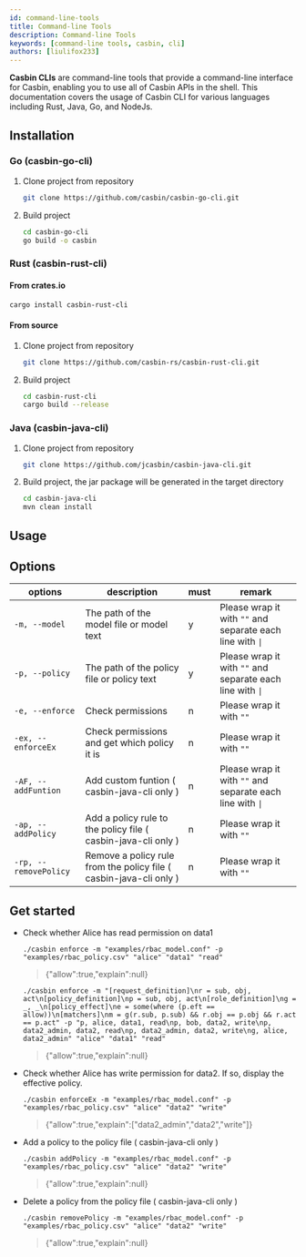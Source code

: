 ```yaml
---
id: command-line-tools
title: Command-line Tools
description: Command-line Tools
keywords: [command-line tools, casbin, cli]
authors: [liulifox233]
---
```


**Casbin CLIs** are command-line tools that provide a command-line interface for Casbin, enabling you to use all of Casbin APIs in the shell. This documentation covers the usage of Casbin CLI for various languages including Rust, Java, Go, and NodeJs.

## Installation

### Go (casbin-go-cli)

1. Clone project from repository

    ```bash
    git clone https://github.com/casbin/casbin-go-cli.git
    ```

2. Build project

    ```bash
    cd casbin-go-cli
    go build -o casbin
    ```

### Rust (casbin-rust-cli)

#### From crates.io

```bash
cargo install casbin-rust-cli
```

#### From source

1. Clone project from repository

    ```bash
    git clone https://github.com/casbin-rs/casbin-rust-cli.git
    ```

2. Build project

    ```bash
    cd casbin-rust-cli
    cargo build --release
    ```

### Java (casbin-java-cli)

1. Clone project from repository

    ```bash
    git clone https://github.com/jcasbin/casbin-java-cli.git
    ```

2. Build project, the jar package will be generated in the target directory

    ```bash
    cd casbin-java-cli
    mvn clean install
    ```

## Usage

## Options

| options               | description                                                          | must | remark                                                    |
|-----------------------|----------------------------------------------------------------------|------|-----------------------------------------------------------|
| `-m, --model`         | The path of the model file or model text                             | y    | Please wrap it with `""` and separate each line with `\|` |
| `-p, --policy`        | The path of the policy file or policy text                           | y    | Please wrap it with `""` and separate each line with `\|` |
| `-e, --enforce`       | Check permissions                                                    | n    | Please wrap it with `""`                                  |
| `-ex, --enforceEx`    | Check permissions and get which policy it is                         | n    | Please wrap it with `""`                                  |
| `-AF, --addFuntion`   | Add custom funtion ( casbin-java-cli only )                          | n    | Please wrap it with `""` and separate each line with `\|` |
| `-ap, --addPolicy`    | Add a policy rule to the policy file ( casbin-java-cli only )        | n    | Please wrap it with `""`                                  |
| `-rp, --removePolicy` | Remove a policy rule from the policy file ( casbin-java-cli only )   | n    | Please wrap it with `""`                                  |

## Get started

- Check whether Alice has read permission on data1

    ```shell
    ./casbin enforce -m "examples/rbac_model.conf" -p "examples/rbac_policy.csv" "alice" "data1" "read"
    ```

    > {"allow":true,"explain":null}

    ```shell
    ./casbin enforce -m "[request_definition]\nr = sub, obj, act\n[policy_definition]\np = sub, obj, act\n[role_definition]\ng = _, _\n[policy_effect]\ne = some(where (p.eft == allow))\n[matchers]\nm = g(r.sub, p.sub) && r.obj == p.obj && r.act == p.act" -p "p, alice, data1, read\np, bob, data2, write\np, data2_admin, data2, read\np, data2_admin, data2, write\ng, alice, data2_admin" "alice" "data1" "read"
    ```

    > {"allow":true,"explain":null}

- Check whether Alice has write permission for data2. If so, display the effective policy.

    ```shell
    ./casbin enforceEx -m "examples/rbac_model.conf" -p "examples/rbac_policy.csv" "alice" "data2" "write"
    ```

    > {"allow":true,"explain":["data2_admin","data2","write"]}

- Add a policy to the policy file ( casbin-java-cli only )

    ```shell
    ./casbin addPolicy -m "examples/rbac_model.conf" -p "examples/rbac_policy.csv" "alice" "data2" "write"
    ```

    > {"allow":true,"explain":null}

- Delete a policy from the policy file ( casbin-java-cli only )

    ```shell
    ./casbin removePolicy -m "examples/rbac_model.conf" -p "examples/rbac_policy.csv" "alice" "data2" "write"
    ```

    > {"allow":true,"explain":null}
